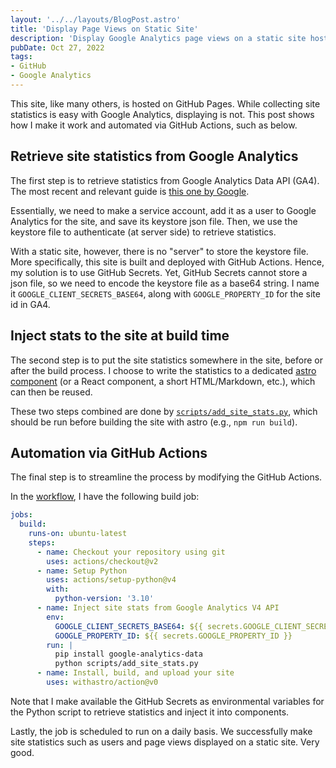```yaml
---
layout: '../../layouts/BlogPost.astro'
title: 'Display Page Views on Static Site'
description: 'Display Google Analytics page views on a static site hosted on GitHub Pages, automated by GitHub Actions.'
pubDate: Oct 27, 2022
tags:
- GitHub
- Google Analytics
---
```



This site, like many others, is hosted on GitHub Pages. While collecting site statistics is easy with Google Analytics, displaying is not. This post shows how I make it work and automated via GitHub Actions, such as below.

<Stats />

## Retrieve site statistics from Google Analytics

The first step is to retrieve statistics from Google Analytics Data API (GA4). The most recent and relevant guide is [this one by Google](https://developers.google.com/analytics/devguides/reporting/data/v1/quickstart-client-libraries).

Essentially, we need to make a service account, add it as a user to Google Analytics for the site, and save its keystore json file. Then, we use the keystore file to authenticate (at server side) to retrieve statistics.

With a static site, however, there is no "server" to store the keystore file. More specifically, this site is built and deployed with GitHub Actions. Hence, my solution is to use GitHub Secrets. Yet, GitHub Secrets cannot store a json file, so we need to encode the keystore file as a base64 string. I name it `GOOGLE_CLIENT_SECRETS_BASE64`, along with `GOOGLE_PROPERTY_ID` for the site id in GA4.

## Inject stats to the site at build time

The second step is to put the site statistics somewhere in the site, before or after the build process. I choose to write the statistics to a dedicated [astro component](/posts/my-new-site-with-astro) (or a React component, a short HTML/Markdown, etc.), which can then be reused.

These two steps combined are done by [`scripts/add_site_stats.py`](https://github.com/mgao6767/adriangao/blob/main/scripts/add_site_stats.py), which should be run before building the site with astro (e.g., `npm run build`).

## Automation via GitHub Actions

The final step is to streamline the process by modifying the GitHub Actions.

In the [workflow](https://github.com/mgao6767/adriangao/blob/main/.github/workflows/deploy.yml), I have the following build job:

```yaml
jobs:
  build:
    runs-on: ubuntu-latest
    steps:
      - name: Checkout your repository using git
        uses: actions/checkout@v2
      - name: Setup Python
        uses: actions/setup-python@v4
        with:
          python-version: '3.10'
      - name: Inject site stats from Google Analytics V4 API
        env:
          GOOGLE_CLIENT_SECRETS_BASE64: ${{ secrets.GOOGLE_CLIENT_SECRETS_BASE64 }}
          GOOGLE_PROPERTY_ID: ${{ secrets.GOOGLE_PROPERTY_ID }}
        run: |
          pip install google-analytics-data
          python scripts/add_site_stats.py
      - name: Install, build, and upload your site
        uses: withastro/action@v0
```

Note that I make available the GitHub Secrets as environmental variables for the Python script to retrieve statistics and inject it into components.

Lastly, the job is scheduled to run on a daily basis. We successfully make site statistics such as users and page views displayed on a static site. Very good.

